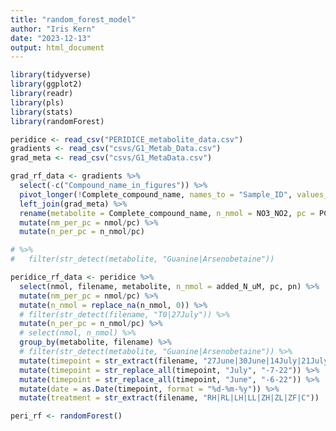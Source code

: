 ```yaml
---
title: "random_forest_model"
author: "Iris Kern"
date: "2023-12-13"
output: html_document
---
```


```r
library(tidyverse)
library(ggplot2)
library(readr)
library(pls)
library(stats)
library(randomForest)
```


```r
peridice <- read_csv("PERIDICE_metabolite_data.csv") 
gradients <- read_csv("csvs/G1_Metab_Data.csv")
grad_meta <- read_csv("csvs/G1_MetaData.csv")

grad_rf_data <- gradients %>% 
  select(-c("Compound_name_in_figures")) %>% 
  pivot_longer(!Complete_compound_name, names_to = "Sample_ID", values_to = "nmol") %>% 
  left_join(grad_meta) %>% 
  rename(metabolite = Complete_compound_name, n_nmol = NO3_NO2, pc = PC_nM, pn = PN_nM) %>% 
  mutate(nm_per_pc = nmol/pc) %>% 
  mutate(n_per_pc = n_nmol/pc) 

# %>%
#   filter(str_detect(metabolite, "Guanine|Arsenobetaine"))

peridice_rf_data <- peridice %>% 
  select(nmol, filename, metabolite, n_nmol = added_N_uM, pc, pn) %>% 
  mutate(nm_per_pc = nmol/pc) %>% 
  mutate(n_nmol = replace_na(n_nmol, 0)) %>%
  # filter(str_detect(filename, "T0|27July")) %>% 
  mutate(n_per_pc = n_nmol/pc) %>% 
  # select(nmol, n_nmol) %>% 
  group_by(metabolite, filename) %>%
  # filter(str_detect(metabolite, "Guanine|Arsenobetaine")) %>% 
  mutate(timepoint = str_extract(filename, "27June|30June|14July|21July|27July")) %>% 
  mutate(timepoint = str_replace_all(timepoint, "July", "-7-22")) %>% 
  mutate(timepoint = str_replace_all(timepoint, "June", "-6-22")) %>% 
  mutate(date = as.Date(timepoint, format = "%d-%m-%y")) %>% 
  mutate(treatment = str_extract(filename, "RH|RL|LH|LL|ZH|ZL|ZF|C"))
```

```r
peri_rf <- randomForest()
```

